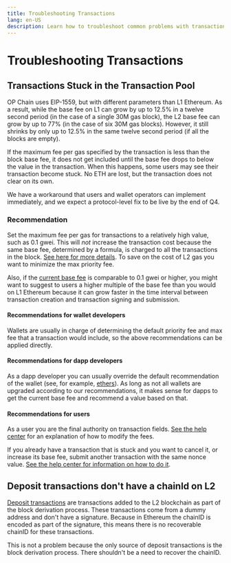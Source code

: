 ```yaml
---
title: Troubleshooting Transactions
lang: en-US
description: Learn how to troubleshoot common problems with transactions.
---
```


# Troubleshooting Transactions

## Transactions Stuck in the Transaction Pool

OP Chain uses EIP-1559, but with different parameters than L1 Ethereum.
As a result, while the base fee on L1 can grow by up to 12.5% in a twelve second period (in the case of a single 30M gas block), the L2 base fee can grow by up to 77% (in the case of six 30M gas blocks).
However, it still shrinks by only up to 12.5% in the same twelve second period (if all the blocks are empty).

If the maximum fee per gas specified by the transaction is less than the block base fee, it does not get included until the base fee drops to below the value in the transaction.
When this happens, some users may see their transaction become stuck. 
No ETH are lost, but the transaction does not clear on its own. 

We have a workaround that users and wallet operators can implement immediately, and we expect a protocol-level fix to be live by the end of Q4.

### Recommendation

Set the maximum fee per gas for transactions to a relatively high value, such as 0.1 gwei. 
This will *not* increase the transaction cost because the same base fee, determined by a formula, is charged to all the transactions in the block. 
[See here for more details](/builders/cex-wallet-developers/wallet-support#base-fee).
To save on the cost of L2 gas you want to minimize the max priority fee.

Also, if the [current base fee](https://optimism.io/gas-tracker) is comparable to 0.1 gwei or higher, you might want to suggest to users a higher multiple of the base fee than you would on L1 Ethereum because it can grow faster in the time interval between transaction creation and transaction signing and submission. 

#### Recommendations for wallet developers

Wallets are usually in charge of determining the default priority fee and max fee that a transaction would include, so the above recommendations can be applied directly.


#### Recommendations for dapp developers

As a dapp developer you can usually override the default recommendation of the wallet
(see, for example, [ethers](https://github.com/ethers-io/ethers.js/blob/v5.7/packages/contracts/lib/index.d.ts#L10-L11)). 
As long as not all wallets are upgraded according to our recommendations, it makes sense for dapps to get the current base fee and recommend a value based on that.


#### Recommendations for users

As a user you are the final authority on transaction fields.
[See the help center](https://help.optimism.io/hc/en-us/articles/16711400204315-Managing-the-gas-fees-that-make-up-the-L2-execution-fee) for an explanation of how to modify the fees.

If you already have a transaction that is stuck and you want to cancel it, or increase its base fee, submit another transaction with the same nonce value. 
[See the help center for information on how to do it](https://help.optimism.io/hc/en-us/articles/17045804513307-What-to-do-with-a-stuck-pending-transaction-).

## Deposit transactions don't have a chainId on L2

  [Deposit transactions](https://specs.optimism.io/protocol/deposits.html#the-deposited-transaction-type) are transactions added to the L2 blockchain as part of the block derivation process.
  These transactions come from a dummy address and don't have a signature.
  Because in Ethereum the chainID is encoded as part of the signature, this means there is no recoverable chainID for these transactions.

  This is not a problem because the only source of deposit transactions is the block derivation process. 
  There shouldn't be a need to recover the chainID.
